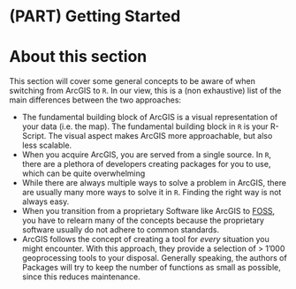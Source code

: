 # (PART) Getting Started {-}

# About this section {-}

This section will cover some general concepts to be aware of when switching from ArcGIS to `R`. In our view, this is a (non exhaustive) list of the main differences between the two approaches:

- The fundamental building block of ArcGIS is a visual representation of your data (i.e. the map). The fundamental building block in `R` is your R-Script. The visual aspect makes ArcGIS more approachable, but also less scalable.
- When you acquire ArcGIS, you are served from a single source. In `R`, there are a plethora of developers creating packages for you to use, which can be quite overwhelming
- While there are always multiple ways to solve a problem in ArcGIS, there are usually many more ways to solve it in `R`. Finding the right way is not always easy.
- When you transition from a proprietary Software like ArcGIS to [FOSS](https://en.wikipedia.org/wiki/Free_and_open-source_software), you have to relearn many of the concepts because the proprietary software usually do not adhere to common standards.
- ArcGIS follows the concept of creating a tool for *every* situation you might encounter. With this approach, they provide a selection of > 1'000 geoprocessing tools to your disposal. Generally speaking, the authors of Packages will try to keep the number of functions as small as possible, since this reduces maintenance.
<!--
//todo add this somewhere
//body when you add a shapefile to your arcgis project, you basically have a "connection" to this file. in R, you create a virtual copy / an R representation of your dataset within your r session
-->


